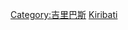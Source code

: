 {{catmore}}
{{Commonscat|Transport in Kiribati}}

[[Category:吉里巴斯|Category:吉里巴斯]]
[[Category:大洋洲各国交通|Kiribati]]